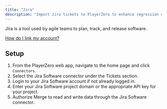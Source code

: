 ```yaml
---
title: "Jira"
description: "Import Jira tickets to PlayerZero to enhance regression detection and more."
---
```


Jira is a tool used by agile teams to plan, track, and release software.

[How do I link my account?](https://help.merge.dev/en/articles/8563352-jira-how-do-i-link-my-account)

<Snippet file="pm-connector.mdx" />

<Snippet file="ticketing-permissions.mdx" />
<Snippet file="ticketing-permissions-collections.mdx" />

## Setup
1. From the PlayerZero web app, navigate to the home page and click `Connectors`.
2. Select the Jira Software connector under the Tickets section.
3. Login to your Jira Software account if not already logged in.
4. Enter your Jira Software project domain or the appropriate API key for your project.
5. Authorize Merge to read and write data through the Jira Software connector.
